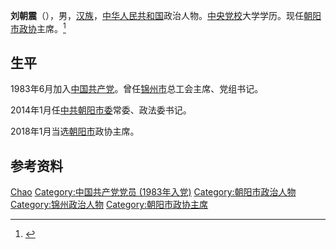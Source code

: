 '''刘朝震'''（{{bd|1962年|8月|}}），男，[[汉族|汉族]]，[[中华人民共和国|中华人民共和国]]政治人物。[[中央党校|中央党校]]大学学历。现任[[朝阳市政协|朝阳市政协]]主席。<ref>{{Cite web|title=朝阳市十一届政协主席、副主席、秘书长名单(主席刘朝震)|url=http://district.ce.cn/newarea/sddy/201801/11/t20180111_27686471.shtml|accessdate=|work=中国经济网|archive-date=2020-05-30|archive-url=https://web.archive.org/web/20200530230110/http://district.ce.cn/newarea/sddy/201801/11/t20180111_27686471.shtml|dead-url=no}}</ref>

== 生平 ==
1983年6月加入[[中国共产党|中国共产党]]。曾任[[锦州市|锦州市]]总工会主席、党组书记。 

2014年1月任[[中共朝阳市委|中共朝阳市委]]常委、政法委书记。

2018年1月当选[[朝阳市|朝阳市]]政协主席。

== 参考资料 ==
{{Reflist}}

{{Authority control}}
{{DEFAULTSORT:Liu刘}}
[[Category:刘姓|Chao]]
[[Category:中国共产党党员_(1983年入党)|Category:中国共产党党员 (1983年入党)]]
[[Category:朝阳市政治人物|Category:朝阳市政治人物]]
[[Category:锦州政治人物|Category:锦州政治人物]]
[[Category:朝阳市政协主席|Category:朝阳市政协主席]]